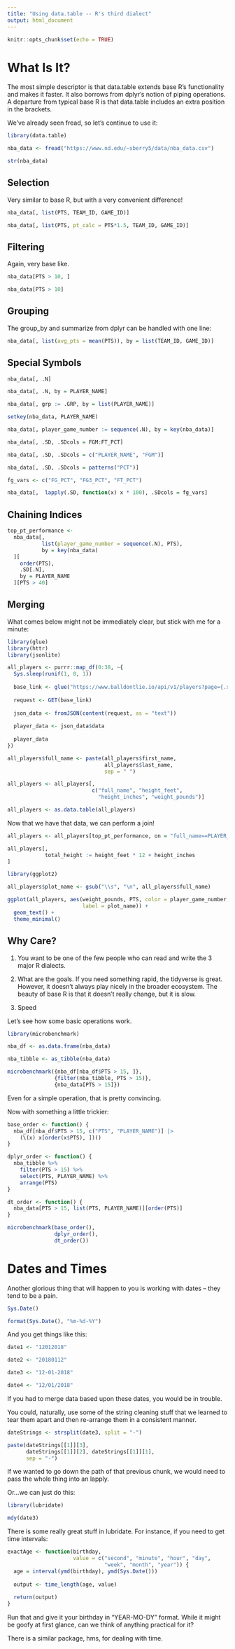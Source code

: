 ```yaml
---
title: "Using data.table -- R's third dialect"
output: html_document
---
```


```r
knitr::opts_chunk$set(echo = TRUE)
```

# What Is It?

The most simple descriptor is that data.table extends base R's functionality and makes it faster. It also borrows from dplyr's notion of piping operations. A departure from typical base R is that data.table includes an extra position in the brackets.

We've already seen fread, so let's continue to use it:

```r
library(data.table)

nba_data <- fread("https://www.nd.edu/~sberry5/data/nba_data.csv")

str(nba_data)
```

## Selection

Very similar to base R, but with a very convenient difference!

```r
nba_data[, list(PTS, TEAM_ID, GAME_ID)]

nba_data[, list(PTS, pt_calc = PTS*1.5, TEAM_ID, GAME_ID)]
```

## Filtering

Again, very base like.

```r
nba_data[PTS > 10, ]

nba_data[PTS > 10]
```

## Grouping

The group_by and summarize from dplyr can be handled with one line:

```r
nba_data[, list(avg_pts = mean(PTS)), by = list(TEAM_ID, GAME_ID)]
```

## Special Symbols

```r
nba_data[, .N]

nba_data[, .N, by = PLAYER_NAME]
```

```r
nba_data[, grp := .GRP, by = list(PLAYER_NAME)]
```

```r
setkey(nba_data, PLAYER_NAME)
```

```r
nba_data[, player_game_number := sequence(.N), by = key(nba_data)]
```

```r
nba_data[, .SD, .SDcols = FGM:FT_PCT]

nba_data[, .SD, .SDcols = c("PLAYER_NAME", "FGM")]

nba_data[, .SD, .SDcols = patterns("PCT")]
```

```r
fg_vars <- c("FG_PCT", "FG3_PCT", "FT_PCT")

nba_data[,  lapply(.SD, function(x) x * 100), .SDcols = fg_vars]
```

## Chaining Indices

```r
top_pt_performance <- 
  nba_data[, 
           list(player_game_number = sequence(.N), PTS), 
           by = key(nba_data)
  ][
    order(PTS), 
    .SD[.N], 
    by = PLAYER_NAME
  ][PTS > 40]
```

## Merging

What comes below might not be immediately clear, but stick with me for a minute:

```r
library(glue)
library(httr)
library(jsonlite)

all_players <- purrr::map_df(0:38, ~{
  Sys.sleep(runif(1, 0, 1))
  
  base_link <- glue("https://www.balldontlie.io/api/v1/players?page={.x}&per_page=100")
  
  request <- GET(base_link)
  
  json_data <- fromJSON(content(request, as = "text"))
  
  player_data <- json_data$data
  
  player_data
})

all_players$full_name <- paste(all_players$first_name, 
                               all_players$last_name, 
                               sep = " ")

all_players <- all_players[, 
                           c("full_name", "height_feet", 
                             "height_inches", "weight_pounds")]

all_players <- as.data.table(all_players)
```

Now that we have that data, we can perform a join!

```r
all_players <- all_players[top_pt_performance, on = "full_name==PLAYER_NAME"]
```

```r
all_players[, 
            total_height := height_feet * 12 + height_inches
]
```

```r
library(ggplot2)

all_players$plot_name <- gsub("\\s", "\n", all_players$full_name)

ggplot(all_players, aes(weight_pounds, PTS, color = player_game_number, 
                        label = plot_name)) +
  geom_text() +
  theme_minimal()
```

## Why Care?

1. You want to be one of the few people who can read and write the 3 major R dialects. 

2. What are the goals. If you need something rapid, the tidyverse is great. However, it doesn't always play nicely in the broader ecosystem. The beauty of base R is that it doesn't really change, but it is slow. 

3. Speed

Let's see how some basic operations work.

```r
library(microbenchmark)

nba_df <- as.data.frame(nba_data)

nba_tibble <- as_tibble(nba_data)

microbenchmark({nba_df[nba_df$PTS > 15, ]}, 
               {filter(nba_tibble, PTS > 15)}, 
               {nba_data[PTS > 15]})
```

Even for a simple operation, that is pretty convincing.

Now with something a little trickier:

```r
base_order <- function() {
  nba_df[nba_df$PTS > 15, c("PTS", "PLAYER_NAME")] |> 
    (\(x) x[order(x$PTS), ])()
}

dplyr_order <- function() {
  nba_tibble %>% 
    filter(PTS > 15) %>% 
    select(PTS, PLAYER_NAME) %>% 
    arrange(PTS)
}

dt_order <- function() {
  nba_data[PTS > 15, list(PTS, PLAYER_NAME)][order(PTS)]
}

microbenchmark(base_order(), 
               dplyr_order(), 
               dt_order())
```

# Dates and Times

Another glorious thing that will happen to you is working with dates -- they tend to be a pain.

```r
Sys.Date()

format(Sys.Date(), "%m-%d-%Y")
```

And you get things like this:

```r
date1 <- "12012018"

date2 <- "20180112"

date3 <- "12-01-2018"

date4 <- "12/01/2018"
```

If you had to merge data based upon these dates, you would be in trouble.

You could, naturally, use some of the string cleaning stuff that we learned to tear them apart and then re-arrange them in a consistent manner.

```r
dateStrings <- strsplit(date3, split = "-")

paste(dateStrings[[1]][3], 
      dateStrings[[1]][2], dateStrings[[1]][1], 
      sep = "-")
```

If we wanted to go down the path of that previous chunk, we would need to pass the whole thing into an lapply.

Or...we can just do this:

```r
library(lubridate)

mdy(date3)
```

There is some really great stuff in <span class="pack">lubridate</span>. For instance, if you need to get time intervals:

```r
exactAge <- function(birthday, 
                     value = c("second", "minute", "hour", "day", 
                               "week", "month", "year")) {
  age = interval(ymd(birthday), ymd(Sys.Date()))  
  
  output <- time_length(age, value)
  
  return(output)
}
```

Run that and give it your birthday in "YEAR-MO-DY" format. While it might be goofy at first glance, can we think of anything practical for it?

There is a similar package, <span class="pack">hms</span>, for dealing with time.